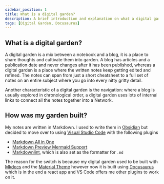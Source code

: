 ```yaml
---
sidebar_position: 1
title: What is a digital garden?
description: A brief introduction and explanation on what a digital garden is and how I built mine.
tags: [Digital Garden, Docusaurus]
---
```


## What is a digital garden?

A digital garden is a mix between a notebook and a blog, it is a place to share thoughts and cultivate them into garden. A blog has articles and a publication date and never changes after it has been published, whereas a digital garden is a place where the written notes keep getting edited and refined. The notes can span from just a short cheatsheet to a full set of notes on an entire subject where you go into every nitty gritty detail.

Another characteristic of a digital garden is the navigation: where a blog is usually explored in chronological order, a digital garden uses lots of internal links to connect all the notes together into a Network.

## How was my garden built?

My notes are written in Markdown. I used to write them in [Obsidian](https://obsidian.md/) but decided to move over to using [Visual Studio Code](https://code.visualstudio.com/) with the following plugins

- [Markdown All in One](https://marketplace.visualstudio.com/items?itemName=yzhang.markdown-all-in-one)
- [Markdown Preview Mermaid Support](https://marketplace.visualstudio.com/items?itemName=bierner.markdown-mermaid)
- [Markdownlint](https://marketplace.visualstudio.com/items?itemName=DavidAnson.vscode-markdownlint), which is also set as the formatter for `.md`

The reason for the switch is because my digital garden used to be built with [Mkdocs](https://www.mkdocs.org/) and the [Material Theme](https://squidfunk.github.io/mkdocs-material/) however now it is built using [Docusaurus](https://docusaurus.io/) which is in the end a react app and VS Code offers me other plugins to work on it.
